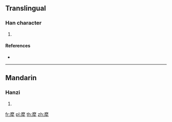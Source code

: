 ==Translingual==

===Han character===
{{Han char|rn=93|rad=牛|as=11|sn=15|four=00259|canj=IDHQ}}

# {{defn|Han|sort=牛11}}

====References====
* {{Han ref|kx=0703.310|dkj=20141|hdz=31819.030|uh=7298|ud=29336|bh=E673|bd=58995}}

----

==Mandarin==

===Hanzi===
{{cmn-hanzi|pin=[[má]] ([[ma2]])|wg=ma<sup>2</sup>}}

# {{defn|lang=cmn|sort=牛11}}

[[fr:犘]]
[[pl:犘]]
[[th:犘]]
[[zh:犘]]